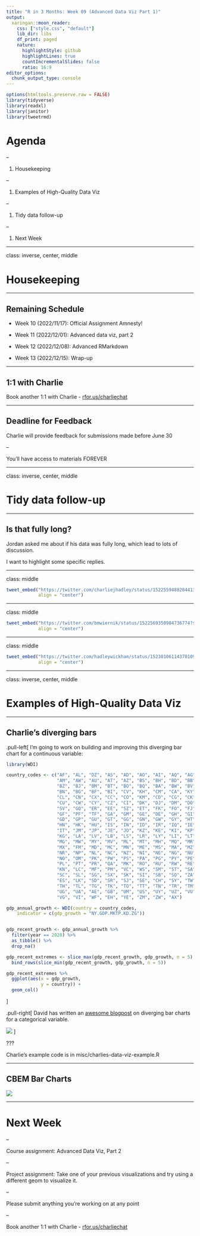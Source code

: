 ```yaml
---
title: "R in 3 Months: Week 09 (Advanced Data Viz Part 1)"
output:
  xaringan::moon_reader:
    css: ["style.css", "default"]
    lib_dir: libs
    df_print: paged
    nature:
      highlightStyle: github
      highlightLines: true
      countIncrementalSlides: false
      ratio: 16:9
editor_options: 
  chunk_output_type: console
---
```


```r
options(htmltools.preserve.raw = FALSE)
library(tidyverse)
library(readxl)
library(janitor)
library(tweetrmd)
```


<!---- PLAN

- tidy data twitter thread (https://twitter.com/bmwiernik/status/1522569350984736774?s=20&t=v33LmZICAXn9ps040K1lUg)

We do:User-defined functions for making charts


Group work: Given a dataset and a VERY basic data visualisation, ask them to suggest alternative geoms or use of {ggtext}

Nomimate someone to present to the group and then cycle. (this is all conceptual)


--->



# Agenda

--

1. Housekeeping

--

1. Examples of High-Quality Data Viz

--

1. Tidy data follow-up

--

1. Next Week

---

class: inverse, center, middle

# Housekeeping

---

## Remaining Schedule

- Week 10 (2022/11/17): Official Assignment Amnesty!

- Week 11 (2022/12/01): Advanced data viz, part 2

- Week 12 (2022/12/08): Advanced RMarkdown

- Week 13 (2022/12/15): Wrap-up

---

## 1:1 with Charlie

Book another 1:1 with Charlie - [rfor.us/charliechat](https://rfor.us/charliechat)

---

## Deadline for Feedback

Charlie will provide feedback for submissions made before June 30

--

You'll have access to materials FOREVER

---

class: inverse, center, middle

# Tidy data follow-up

---

## Is that fully long?

Jordan asked me about if his data was fully long, which lead to lots of discussion.

I want to highlight some specific replies.

---

class: middle

```r
tweet_embed("https://twitter.com/charliejhadley/status/1522559488284413954?s=20&t=61mKY4heLMRPg6EufTPQig",
            align = "center")
```

---

class: middle

```r
tweet_embed("https://twitter.com/bmwiernik/status/1522569350984736774?s=20&t=06GHVzjmarHqZEdoKnKlEg",
            align = "center")
```

---

class: middle

```r
tweet_embed("https://twitter.com/hadleywickham/status/1523010611437010949",
            align = "center")
```


---

class: inverse, center, middle

# Examples of High-Quality Data Viz

---

## Charlie's diverging bars

.pull-left[
I'm going to work on building and improving this diverging bar chart for a continuous variable:

```r
library(WDI)

country_codes <- c("AF", "AL", "DZ", "AS", "AD", "AO", "AI", "AQ", "AG", "AR", 
                   "AM", "AW", "AU", "AT", "AZ", "BS", "BH", "BD", "BB", "BY", "BE", 
                   "BZ", "BJ", "BM", "BT", "BO", "BQ", "BA", "BW", "BV", "BR", "IO", 
                   "BN", "BG", "BF", "BI", "CV", "KH", "CM", "CA", "KY", "CF", "TD", 
                   "CL", "CN", "CX", "CC", "CO", "KM", "CD", "CG", "CK", "CR", "HR", 
                   "CU", "CW", "CY", "CZ", "CI", "DK", "DJ", "DM", "DO", "EC", "EG", 
                   "SV", "GQ", "ER", "EE", "SZ", "ET", "FK", "FO", "FJ", "FI", "FR", 
                   "GF", "PF", "TF", "GA", "GM", "GE", "DE", "GH", "GI", "GR", "GL", 
                   "GD", "GP", "GU", "GT", "GG", "GN", "GW", "GY", "HT", "HM", "VA", 
                   "HN", "HK", "HU", "IS", "IN", "ID", "IR", "IQ", "IE", "IM", "IL", 
                   "IT", "JM", "JP", "JE", "JO", "KZ", "KE", "KI", "KP", "KR", "KW", 
                   "KG", "LA", "LV", "LB", "LS", "LR", "LY", "LI", "LT", "LU", "MO", 
                   "MG", "MW", "MY", "MV", "ML", "MT", "MH", "MQ", "MR", "MU", "YT", 
                   "MX", "FM", "MD", "MC", "MN", "ME", "MS", "MA", "MZ", "MM", NA, 
                   "NR", "NP", "NL", "NC", "NZ", "NI", "NE", "NG", "NU", "NF", "MP", 
                   "NO", "OM", "PK", "PW", "PS", "PA", "PG", "PY", "PE", "PH", "PN", 
                   "PL", "PT", "PR", "QA", "MK", "RO", "RU", "RW", "RE", "BL", "SH", 
                   "KN", "LC", "MF", "PM", "VC", "WS", "SM", "ST", "SA", "SN", "RS", 
                   "SC", "SL", "SG", "SX", "SK", "SI", "SB", "SO", "ZA", "GS", "SS", 
                   "ES", "LK", "SD", "SR", "SJ", "SE", "CH", "SY", "TW", "TJ", "TZ", 
                   "TH", "TL", "TG", "TK", "TO", "TT", "TN", "TR", "TM", "TC", "TV", 
                   "UG", "UA", "AE", "GB", "UM", "US", "UY", "UZ", "VU", "VE", "VN", 
                   "VG", "VI", "WF", "EH", "YE", "ZM", "ZW", "AX")

gdp_annual_growth <- WDI(country = country_codes,
    indicator = c(gdp_growth = "NY.GDP.MKTP.KD.ZG"))


gdp_recent_growth <- gdp_annual_growth %>% 
  filter(year == 2020) %>% 
  as_tibble() %>% 
  drop_na()

gdp_recent_extremes <- slice_max(gdp_recent_growth, gdp_growth, n = 5) %>% 
  bind_rows(slice_min(gdp_recent_growth, gdp_growth, n = 5))

gdp_recent_extremes %>% 
  ggplot(aes(x = gdp_growth,
             y = country)) +
  geom_col()
```


]

.pull-right[
David has written an [awesome blogpost](https://rfortherestofus.com/2021/10/diverging-bar-chart/) on diverging bar charts for a categorical variable.


<img src='https://rfortherestofus.com/wp-content/uploads/2021/10/diverging-bar-chart-featured-2048x1153.png'/>
]

???

Charlie's example code is in misc/charlies-data-viz-example.R

---

## CBEM Bar Charts

![](images/cbem-example.jpeg)

---

# Next Week

--

Course assignment: Advanced Data Viz, Part 2

--

Project assignment: Take one of your previous visualizations and try using a different geom to visualize it.

--

Please submit anything you're working on at any point

--

Book another 1:1 with Charlie - [rfor.us/charliechat](https://rfor.us/charliechat)

